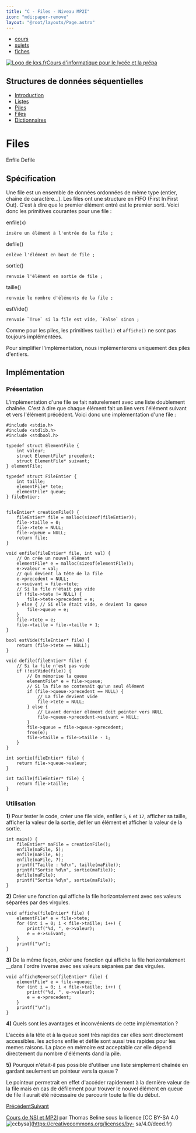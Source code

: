 ```yaml
---
title: "C - Files - Niveau MP2I"
icon: "mdi:paper-remove"
layout: "@root/layouts/Page.astro"
---
```


  * [cours](https://kxs.fr/cours/)
  * [sujets](https://kxs.fr/sujets/)
  * [fiches](https://kxs.fr/fiches/)

[![Logo de kxs.fr](/img/logo.svg)](https://kxs.fr/)[Cours d'informatique pour
le lycée et la prépa](https://kxs.fr/cours/)

## Structures de données séquentielles

  * [Introduction](.)
  * [Listes](listes)
  * [Piles](piles)
  * [Files](files)
  * [Dictionnaires](dictionnaires)

# Files

Enfile Defile

## Spécification

Une file est un ensemble de données ordonnées de même type (entier, chaîne de
caractère…). Les files ont une structure en FIFO (First In First Out). C'est à
dire que le premier élément entré est le premier sorti. Voici donc les
primitives courantes pour une file :

enfile(x)

    insère un élément à l'entrée de la file ;
  
defile()

    enlève l'élément en bout de file ;
  
sortie()

    renvoie l'élément en sortie de file ;
  
taille()

    renvoie le nombre d'éléments de la file ;
  
estVide()

    renvoie `True` si la file est vide, `False` sinon ;
  

Comme pour les piles, les primitives `taille()` et `affiche()` ne sont pas
toujours implémentées.

Pour simplifier l'implémentation, nous implémenterons uniquement des piles
d'entiers.

## Implémentation

### Présentation

L'implémentation d'une file se fait naturelement avec une liste doublement
chaînée. C'est à dire que chaque élément fait un lien vers l'élément suivant
et vers l'élément précédent. Voici donc une implémentation d'une file :

    
    
    #include <stdio.h>
    #include <stdlib.h>
    #include <stdbool.h>
    
    typedef struct ElementFile {
    	int valeur;
    	struct ElementFile* precedent;
    	struct ElementFile* suivant;
    } elementFile;
    
    typedef struct FileEntier {
    	int taille;
    	elementFile* tete;
    	elementFile* queue;
    } fileEntier;
    
    
    fileEntier* creationFile() {
    	fileEntier* file = malloc(sizeof(fileEntier));
    	file->taille = 0;
    	file->tete = NULL;
    	file->queue = NULL;
    	return file;
    }
    
    void enfile(fileEntier* file, int val) {
    	// On crée un nouvel élément
    	elementFile* e = malloc(sizeof(elementFile));
    	e->valeur = val;
    	// qui devient la tête de la file
    	e->precedent = NULL;
    	e->suivant = file->tete;
    	// Si la file n'était pas vide
    	if (file->tete != NULL) {
    		file->tete->precedent = e;
    	} else { // Si elle était vide, e devient la queue
    		file->queue = e;
    	}
    	file->tete = e;
    	file->taille = file->taille + 1;
    }
    
    bool estVide(fileEntier* file) {
    	return (file->tete == NULL);
    }
    
    void defile(fileEntier* file) {
    	// Si la file n'est pas vide
    	if (!estVide(file)) {
    		// On mémorise la queue
    		elementFile* e = file->queue;
    		// Si la file ne contenait qu'un seul élément
    		if (file->queue->precedent == NULL) {
    			// La file devient vide
    			file->tete = NULL;
    		} else {
    			// Lavant dernier élément doit pointer vers NULL
    			file->queue->precedent->suivant = NULL;
    		}
    		file->queue = file->queue->precedent;
    		free(e);
    		file->taille = file->taille - 1;
    	}
    }
    
    int sortie(fileEntier* file) {
    	return file->queue->valeur;
    }
    
    int taille(fileEntier* file) {
    	return file->taille;
    }

### Utilisation

**1)** Pour tester le code, créer une file vide, enfiler `5`, `6` et `17`,
afficher sa taille, afficher la valeur de la sortie, defiler un élément et
afficher la valeur de la sortie.

    
    
    int main() {
    	fileEntier* maFile = creationFile();
    	enfile(maFile, 5);
    	enfile(maFile, 6);	
    	enfile(maFile, 7);
    	printf("Taille : %d\n", taille(maFile));
    	printf("Sortie %d\n", sortie(maFile));
    	defile(maFile);
    	printf("Sortie %d\n", sortie(maFile));
    }

**2)** Créer une fonction qui affiche la file horizontalement avec ses valeurs
séparées par des virgules.

    
    
    void affiche(fileEntier* file) {
    	elementFile* e = file->tete;
    	for (int i = 0; i < file->taille; i++) {
    		printf("%d, ", e->valeur);
    		e = e->suivant;
    	}
    	printf("\n");
    }

**3)** De la même façon, créer une fonction qui affiche la file
horizontalement __dans l'ordre inverse avec ses valeurs séparées par des
virgules.

    
    
    void afficheReverse(fileEntier* file) {
    	elementFile* e = file->queue;
    	for (int i = 0; i < file->taille; i++) {
    		printf("%d, ", e->valeur);
    		e = e->precedent;
    	}
    	printf("\n");
    }

**4)** Quels sont les avantages et inconvénients de cette implémentation ?

L'accès à la tête et à la queue sont très rapides car elles sont directement
accessibles. les actions enflie et défile sont aussi très rapides pour les
memes raisons. La place en mémoire est acceptable car elle dépend directement
du nombre d'éléments dand la pile.

**5)** Pourquoi n'était-il pas possible d'utiliser une liste simplement
chaînée en gardant seulement un pointeur vers la queue ?

Le pointeur permetrait en effet d'accéder rapidement à la dernière valeur de
la file mais en cas de défilement pour trouver le nouvel élément en queue de
file il aurait été nécessaire de parcourir toute la file du début.

[Précédent](piles)[Suivant](dictionnaires)

[Cours de NSI et MP2I](https://kxs.fr/cours/) par Thomas Beline sous la
licence [CC BY-SA 4.0
![ccbysa](/img/ccbysa.svg)](https://creativecommons.org/licenses/by-
sa/4.0/deed.fr)

